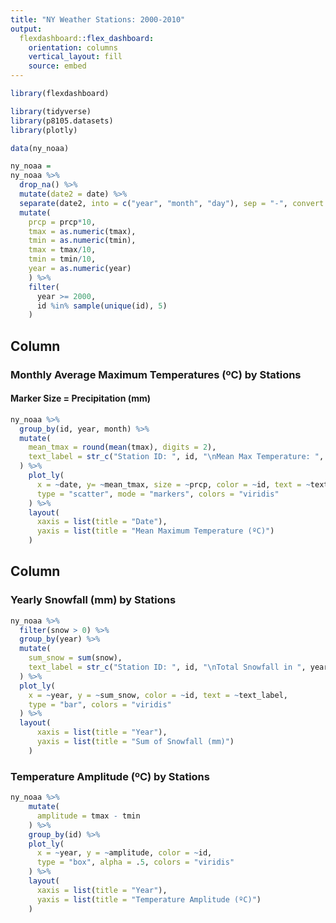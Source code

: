 ```yaml
---
title: "NY Weather Stations: 2000-2010"
output: 
  flexdashboard::flex_dashboard:
    orientation: columns
    vertical_layout: fill
    source: embed
---
```


```r
library(flexdashboard)

library(tidyverse)
library(p8105.datasets)
library(plotly)
```

```r
data(ny_noaa)

ny_noaa =
ny_noaa %>%
  drop_na() %>%
  mutate(date2 = date) %>% 
  separate(date2, into = c("year", "month", "day"), sep = "-", convert = TRUE) %>% 
  mutate(
    prcp = prcp*10,
    tmax = as.numeric(tmax),
    tmin = as.numeric(tmin),
    tmax = tmax/10,
    tmin = tmin/10,
    year = as.numeric(year)
    ) %>%
    filter(
      year >= 2000,
      id %in% sample(unique(id), 5)
    )
```

Column {data-width=650}
-----------------------------------------------------------------------

### Monthly Average Maximum Temperatures (ºC) by Stations
#### Marker Size = Precipitation (mm)

```r
ny_noaa %>% 
  group_by(id, year, month) %>%   
  mutate(
    mean_tmax = round(mean(tmax), digits = 2),
    text_label = str_c("Station ID: ", id, "\nMean Max Temperature: ", mean_tmax, "ºC")
  ) %>%
    plot_ly(
      x = ~date, y= ~mean_tmax, size = ~prcp, color = ~id, text = ~text_label, 
      type = "scatter", mode = "markers", colors = "viridis"
    ) %>% 
    layout(
      xaxis = list(title = "Date"),
      yaxis = list(title = "Mean Maximum Temperature (ºC)")
    )
```

Column {data-width=350}
-----------------------------------------------------------------------

### Yearly Snowfall (mm) by Stations

```r
ny_noaa %>%
  filter(snow > 0) %>% 
  group_by(year) %>% 
  mutate(
    sum_snow = sum(snow),
    text_label = str_c("Station ID: ", id, "\nTotal Snowfall in ", year, ":", sum_snow, "mm")
  ) %>% 
  plot_ly(
    x = ~year, y = ~sum_snow, color = ~id, text = ~text_label, 
    type = "bar", colors = "viridis"
  ) %>% 
  layout(
      xaxis = list(title = "Year"),
      yaxis = list(title = "Sum of Snowfall (mm)")
    )
```

### Temperature Amplitude (ºC) by Stations

```r
ny_noaa %>% 
    mutate(
      amplitude = tmax - tmin
    ) %>%
    group_by(id) %>% 
    plot_ly(
      x = ~year, y = ~amplitude, color = ~id, 
      type = "box", alpha = .5, colors = "viridis"
    ) %>% 
    layout(
      xaxis = list(title = "Year"),
      yaxis = list(title = "Temperature Amplitude (ºC)")
    )
```

